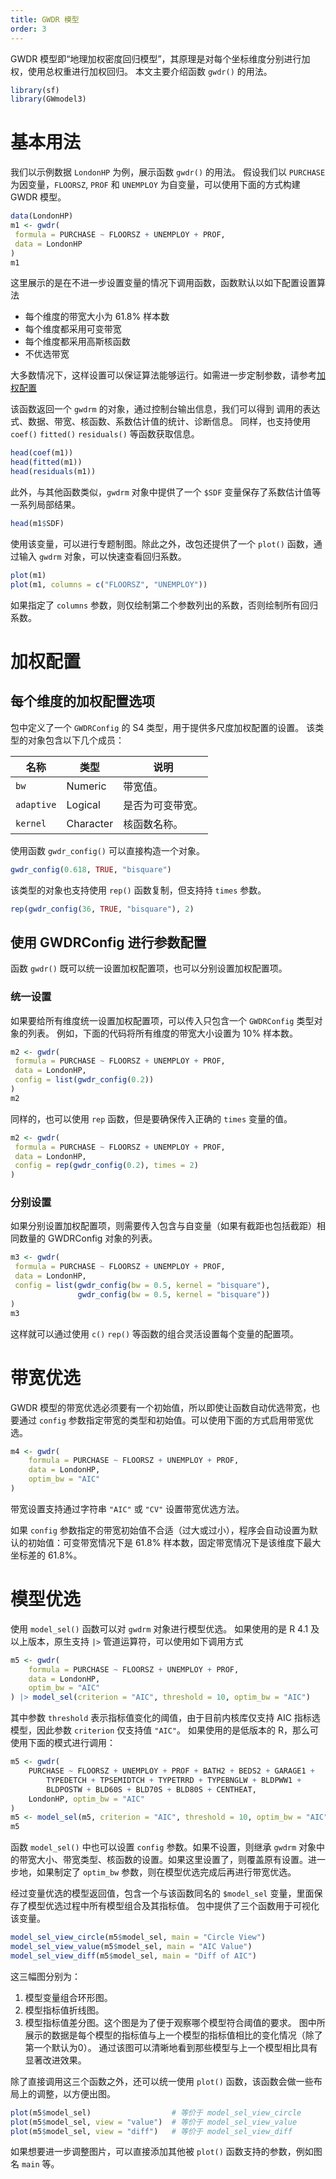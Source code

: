 ```yaml
---
title: GWDR 模型
order: 3
---
```


GWDR 模型即“地理加权密度回归模型”，其原理是对每个坐标维度分别进行加权，使用总权重进行加权回归。
本文主要介绍函数 `gwdr()` 的用法。

```r
library(sf)
library(GWmodel3)
```

# 基本用法

我们以示例数据 `LondonHP` 为例，展示函数 `gwdr()` 的用法。
假设我们以 `PURCHASE` 为因变量，`FLOORSZ`, `PROF` 和 `UNEMPLOY` 为自变量，可以使用下面的方式构建 GWDR 模型。

```r
data(LondonHP)
m1 <- gwdr(
 formula = PURCHASE ~ FLOORSZ + UNEMPLOY + PROF,
 data = LondonHP
)
m1
```

这里展示的是在不进一步设置变量的情况下调用函数，函数默认以如下配置设置算法

- 每个维度的带宽大小为 61.8% 样本数
- 每个维度都采用可变带宽
- 每个维度都采用高斯核函数
- 不优选带宽

大多数情况下，这样设置可以保证算法能够运行。如需进一步定制参数，请参考[加权配置](#加权配置)

该函数返回一个 `gwdrm` 的对象，通过控制台输出信息，我们可以得到
调用的表达式、数据、带宽、核函数、系数估计值的统计、诊断信息。
同样，也支持使用 `coef()` `fitted()` `residuals()` 等函数获取信息。

```r
head(coef(m1))
head(fitted(m1))
head(residuals(m1))
```

此外，与其他函数类似，`gwdrm` 对象中提供了一个 `$SDF` 变量保存了系数估计值等一系列局部结果。

```r
head(m1$SDF)
```

使用该变量，可以进行专题制图。除此之外，改包还提供了一个 `plot()` 函数，通过输入 `gwdrm` 对象，可以快速查看回归系数。

```r
plot(m1)
plot(m1, columns = c("FLOORSZ", "UNEMPLOY"))
```

如果指定了 `columns` 参数，则仅绘制第二个参数列出的系数，否则绘制所有回归系数。

# 加权配置

## 每个维度的加权配置选项

包中定义了一个 `GWDRConfig` 的 S4 类型，用于提供多尺度加权配置的设置。
该类型的对象包含以下几个成员：

| 名称       | 类型      | 说明             |
| ---------- | --------- | ---------------- |
| `bw`       | Numeric   | 带宽值。         |
| `adaptive` | Logical   | 是否为可变带宽。 |
| `kernel`   | Character | 核函数名称。     |

使用函数 `gwdr_config()` 可以直接构造一个对象。

```r
gwdr_config(0.618, TRUE, "bisquare")
```

该类型的对象也支持使用 `rep()` 函数复制，但支持持 `times` 参数。

```r
rep(gwdr_config(36, TRUE, "bisquare"), 2)
```

## 使用 GWDRConfig 进行参数配置

函数 `gwdr()` 既可以统一设置加权配置项，也可以分别设置加权配置项。

### 统一设置

如果要给所有维度统一设置加权配置项，可以传入只包含一个 `GWDRConfig` 类型对象的列表。
例如，下面的代码将所有维度的带宽大小设置为 10% 样本数。

```r
m2 <- gwdr(
 formula = PURCHASE ~ FLOORSZ + UNEMPLOY + PROF,
 data = LondonHP,
 config = list(gwdr_config(0.2))
)
m2
```

同样的，也可以使用 `rep` 函数，但是要确保传入正确的 `times` 变量的值。

```r
m2 <- gwdr(
 formula = PURCHASE ~ FLOORSZ + UNEMPLOY + PROF,
 data = LondonHP,
 config = rep(gwdr_config(0.2), times = 2)
)
```

### 分别设置

如果分别设置加权配置项，则需要传入包含与自变量（如果有截距也包括截距）相同数量的 GWDRConfig 对象的列表。

```r
m3 <- gwdr(
 formula = PURCHASE ~ FLOORSZ + UNEMPLOY + PROF,
 data = LondonHP,
 config = list(gwdr_config(bw = 0.5, kernel = "bisquare"),
               gwdr_config(bw = 0.5, kernel = "bisquare"))
)
m3
```

这样就可以通过使用 `c()` `rep()` 等函数的组合灵活设置每个变量的配置项。

# 带宽优选

GWDR 模型的带宽优选必须要有一个初始值，所以即使让函数自动优选带宽，也要通过 `config` 参数指定带宽的类型和初始值。可以使用下面的方式启用带宽优选。

```r
m4 <- gwdr(
    formula = PURCHASE ~ FLOORSZ + UNEMPLOY + PROF,
    data = LondonHP,
    optim_bw = "AIC"
)
```

带宽设置支持通过字符串 `"AIC"` 或 `"CV"` 设置带宽优选方法。

:::{.callout-important}
如果 `config` 参数指定的带宽初始值不合适（过大或过小），程序会自动设置为默认的初始值：可变带宽情况下是 61.8% 样本数，固定带宽情况下是该维度下最大坐标差的 61.8%。
:::

# 模型优选

使用 `model_sel()` 函数可以对 `gwdrm` 对象进行模型优选。
如果使用的是 R 4.1 及以上版本，原生支持 `|>` 管道运算符，可以使用如下调用方式

```r
m5 <- gwdr(
    formula = PURCHASE ~ FLOORSZ + UNEMPLOY + PROF,
    data = LondonHP,
    optim_bw = "AIC"
) |> model_sel(criterion = "AIC", threshold = 10, optim_bw = "AIC")
```

其中参数 `threshold` 表示指标值变化的阈值，由于目前内核库仅支持 AIC 指标选模型，因此参数 `criterion` 仅支持值 `"AIC"`。
如果使用的是低版本的 R，那么可使用下面的模式进行调用：

```r
m5 <- gwdr(
    PURCHASE ~ FLOORSZ + UNEMPLOY + PROF + BATH2 + BEDS2 + GARAGE1 +
        TYPEDETCH + TPSEMIDTCH + TYPETRRD + TYPEBNGLW + BLDPWW1 +
        BLDPOSTW + BLD60S + BLD70S + BLD80S + CENTHEAT,
    LondonHP, optim_bw = "AIC"
)
m5 <- model_sel(m5, criterion = "AIC", threshold = 10, optim_bw = "AIC")
m5
```

函数 `model_sel()` 中也可以设置 `config` 参数。如果不设置，则继承 `gwdrm` 对象中的带宽大小、带宽类型、核函数的设置。如果这里设置了，则覆盖原有设置。进一步地，如果制定了 `optim_bw` 参数，则在模型优选完成后再进行带宽优选。

经过变量优选的模型返回值，包含一个与该函数同名的 `$model_sel` 变量，里面保存了模型优选过程中所有模型组合及其指标值。
包中提供了三个函数用于可视化该变量。

```r
model_sel_view_circle(m5$model_sel, main = "Circle View")
model_sel_view_value(m5$model_sel, main = "AIC Value")
model_sel_view_diff(m5$model_sel, main = "Diff of AIC")
```

这三幅图分别为：

1. 模型变量组合环形图。
2. 模型指标值折线图。
3. 模型指标值差分图。这个图是为了便于观察哪个模型符合阈值的要求。
图中所展示的数据是每个模型的指标值与上一个模型的指标值相比的变化情况（除了第一个默认为0）。
通过该图可以清晰地看到那些模型与上一个模型相比具有显著改进效果。

除了直接调用这三个函数之外，还可以统一使用 `plot()` 函数，该函数会做一些布局上的调整，以方便出图。

```r
plot(m5$model_sel)                  # 等价于 model_sel_view_circle
plot(m5$model_sel, view = "value")  # 等价于 model_sel_view_value
plot(m5$model_sel, view = "diff")   # 等价于 model_sel_view_diff
```

如果想要进一步调整图片，可以直接添加其他被 `plot()` 函数支持的参数，例如图名 `main` 等。

